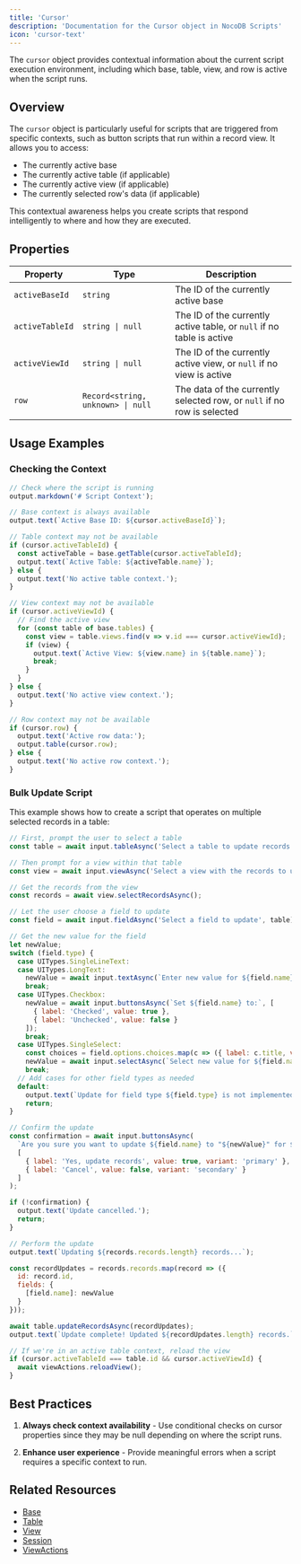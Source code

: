 ```yaml
---
title: 'Cursor'
description: 'Documentation for the Cursor object in NocoDB Scripts'
icon: 'cursor-text'
---
```


The `cursor` object provides contextual information about the current script execution environment, including which base, table, view, and row is active when the script runs.

## Overview

The `cursor` object is particularly useful for scripts that are triggered from specific contexts, such as button scripts that run within a record view. It allows you to access:

- The currently active base
- The currently active table (if applicable)
- The currently active view (if applicable)
- The currently selected row's data (if applicable)

This contextual awareness helps you create scripts that respond intelligently to where and how they are executed.

## Properties

| Property | Type | Description |
| -------- | ---- | ----------- |
| `activeBaseId` | `string` | The ID of the currently active base |
| `activeTableId` | `string \| null` | The ID of the currently active table, or `null` if no table is active |
| `activeViewId` | `string \| null` | The ID of the currently active view, or `null` if no view is active |
| `row` | `Record<string, unknown> \| null` | The data of the currently selected row, or `null` if no row is selected |

## Usage Examples

### Checking the Context

```javascript
// Check where the script is running
output.markdown('# Script Context');

// Base context is always available
output.text(`Active Base ID: ${cursor.activeBaseId}`);

// Table context may not be available
if (cursor.activeTableId) {
  const activeTable = base.getTable(cursor.activeTableId);
  output.text(`Active Table: ${activeTable.name}`);
} else {
  output.text('No active table context.');
}

// View context may not be available
if (cursor.activeViewId) {
  // Find the active view
  for (const table of base.tables) {
    const view = table.views.find(v => v.id === cursor.activeViewId);
    if (view) {
      output.text(`Active View: ${view.name} in ${table.name}`);
      break;
    }
  }
} else {
  output.text('No active view context.');
}

// Row context may not be available
if (cursor.row) {
  output.text('Active row data:');
  output.table(cursor.row);
} else {
  output.text('No active row context.');
}
```


### Bulk Update Script

This example shows how to create a script that operates on multiple selected records in a table:

```javascript
// First, prompt the user to select a table
const table = await input.tableAsync('Select a table to update records');

// Then prompt for a view within that table
const view = await input.viewAsync('Select a view with the records to update', table);

// Get the records from the view
const records = await view.selectRecordsAsync();

// Let the user choose a field to update
const field = await input.fieldAsync('Select a field to update', table);

// Get the new value for the field
let newValue;
switch (field.type) {
  case UITypes.SingleLineText:
  case UITypes.LongText:
    newValue = await input.textAsync(`Enter new value for ${field.name}`);
    break;
  case UITypes.Checkbox:
    newValue = await input.buttonsAsync(`Set ${field.name} to:`, [
      { label: 'Checked', value: true },
      { label: 'Unchecked', value: false }
    ]);
    break;
  case UITypes.SingleSelect:
    const choices = field.options.choices.map(c => ({ label: c.title, value: c.title }));
    newValue = await input.selectAsync(`Select new value for ${field.name}`, choices);
    break;
  // Add cases for other field types as needed
  default:
    output.text(`Update for field type ${field.type} is not implemented in this script.`);
    return;
}

// Confirm the update
const confirmation = await input.buttonsAsync(
  `Are you sure you want to update ${field.name} to "${newValue}" for ${records.records.length} records?`,
  [
    { label: 'Yes, update records', value: true, variant: 'primary' },
    { label: 'Cancel', value: false, variant: 'secondary' }
  ]
);

if (!confirmation) {
  output.text('Update cancelled.');
  return;
}

// Perform the update
output.text(`Updating ${records.records.length} records...`);

const recordUpdates = records.records.map(record => ({
  id: record.id,
  fields: {
    [field.name]: newValue
  }
}));

await table.updateRecordsAsync(recordUpdates);
output.text(`Update complete! Updated ${recordUpdates.length} records.`);

// If we're in an active table context, reload the view
if (cursor.activeTableId === table.id && cursor.activeViewId) {
  await viewActions.reloadView();
}
```

## Best Practices

1. **Always check context availability** - Use conditional checks on cursor properties since they may be null depending on where the script runs.

2. **Enhance user experience** - Provide meaningful errors when a script requires a specific context to run.

## Related Resources

- [Base](/docs/scripts/api/base)
- [Table](/docs/scripts/api/table)
- [View](/docs/scripts/api/view)
- [Session](/docs/scripts/api/session)
- [ViewActions](/docs/scripts/api/view-actions)